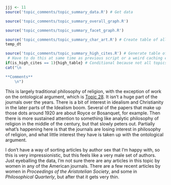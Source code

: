 ```r
jjj <- 11
source('topic_comments/topic_summary_data.R') # Get data
```

```r
source('topic_comments/topic_summary_overall_graph.R')
```

```r
source('topic_comments/topic_summary_facet_graph.R')
```

```r
source('topic_comments/topic_summary_char_art.R') # Create table of all articles in topic
temp_dt
```

```r
source('topic_comments/topic_summary_high_cites.R') # Generate table of highly cited articles. 
 # Have to do this at same time as previous script or a weird caching error occurs.
if(is_high_cites == 1){high_table} # Conditional because not all topics have high cites
cat("\n

**Comments**
	\n")
```

This is largely traditional philosophy of religion, with the exception of work on the ontological argument, which is [Topic 28](#topic28). It isn't a huge part of the journals over the years. There is a bit of interest in idealism and Christianity in the later parts of the Idealism boom. Several of the papers that make up those dots around 1920 are about Royce or Bosanquet, for example. Then there is more sustained attention to something like analytic philosophy of religion in the middle of the century, but that slowly peters out. Partially what's happening here is that the journals are losing interest in philosophy of religion, and what little interest they have is taken up with the ontological argument.

I don't have a way of sorting articles by author sex that I'm happy with, so this is very impressionistic, but this feels like a very male set of authors. Just eyeballing the data, I'm not sure there are any articles in this topic by women in any of the American journals. There are a few recent articles by women in _Proceedings of the Aristotelian Society_, and some in _Philosophical Quarterly_, but after that it gets very thin.